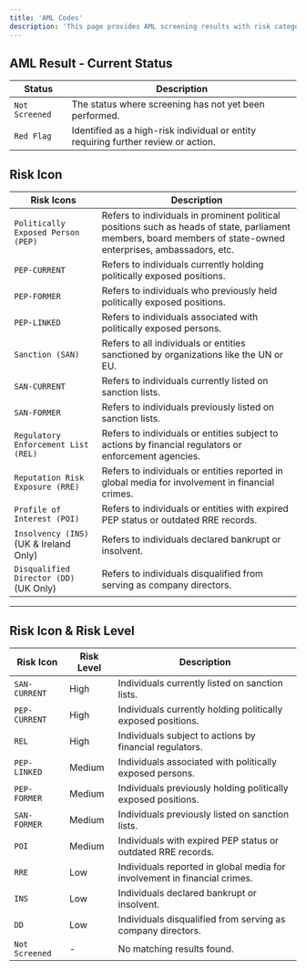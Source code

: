 ```yaml
---
title: 'AML Codes'
description: 'This page provides AML screening results with risk categories, icons, and levels to support compliance and risk management.'
---
```

## AML Result - Current Status

| Status                | Description                                                                              |
|-----------------------|------------------------------------------------------------------------------------------|
| `Not Screened`        | The status where screening has not yet been performed.                                   |
| `Red Flag`            | Identified as a high-risk individual or entity requiring further review or action.       |


## Risk Icon

| Risk Icons                             | Description                                                                                   |
|-------------------------------------|----------------------------------------------------------------------------------------------|
| `Politically Exposed Person (PEP)`  | Refers to individuals in prominent political positions such as heads of state, parliament members, board members of state-owned enterprises, ambassadors, etc. |
| `PEP-CURRENT`                       | Refers to individuals currently holding politically exposed positions.                        |
| `PEP-FORMER`                        | Refers to individuals who previously held politically exposed positions.                      |
| `PEP-LINKED`                        | Refers to individuals associated with politically exposed persons.                            |
| `Sanction (SAN)`                    | Refers to all individuals or entities sanctioned by organizations like the UN or EU.          |
| `SAN-CURRENT`                       | Refers to individuals currently listed on sanction lists.                                     |
| `SAN-FORMER`                        | Refers to individuals previously listed on sanction lists.                                    |
| `Regulatory Enforcement List (REL)` | Refers to individuals or entities subject to actions by financial regulators or enforcement agencies. |
| `Reputation Risk Exposure (RRE)`    | Refers to individuals or entities reported in global media for involvement in financial crimes. |
| `Profile of Interest (POI)`         | Refers to individuals or entities with expired PEP status or outdated RRE records.            |
| `Insolvency (INS)` (UK & Ireland Only) | Refers to individuals declared bankrupt or insolvent.                                        |
| `Disqualified Director (DD)` (UK Only) | Refers to individuals disqualified from serving as company directors.                        |


---

## Risk Icon & Risk Level

| Risk Icon            | Risk Level  | Description                                                                             |
|---------------------|-------------|-----------------------------------------------------------------------------------------|
| `SAN-CURRENT`       | High        | Individuals currently listed on sanction lists.                                         |
| `PEP-CURRENT`       | High        | Individuals currently holding politically exposed positions.                            |
| `REL`               | High        | Individuals subject to actions by financial regulators.                                 |
| `PEP-LINKED`        | Medium      | Individuals associated with politically exposed persons.                                |
| `PEP-FORMER`        | Medium      | Individuals previously holding politically exposed positions.                           |
| `SAN-FORMER`        | Medium      | Individuals previously listed on sanction lists.                                        |
| `POI`               | Medium      | Individuals with expired PEP status or outdated RRE records.                           |
| `RRE`               | Low         | Individuals reported in global media for involvement in financial crimes.              |
| `INS`               | Low         | Individuals declared bankrupt or insolvent.                                            |
| `DD`                | Low         | Individuals disqualified from serving as company directors.                            |
| `Not Screened`      | -           | No matching results found.                                                             |
